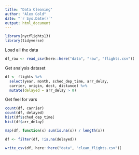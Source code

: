 ```yaml
---
title: "Data Cleaning"
author: "Alex Gold"
date: "`r Sys.Date()`"
output: html_document
---
```


```r
library(nycflights13)
library(tidyverse)
```

Load all the data
```r
df_raw <- read_csv(here::here("data", "raw", "flights.csv"))
```

Get analysis dataset
```r
df <- flights %>%
  select(year, month, sched_dep_time, arr_delay,
  carrier, origin, dest, distance) %>%
  mutate(delayed = arr_delay > 0)
```

Get feel for vars
```r
count(df, carrier)
count(df, delayed)
hist(df$sched_dep_time)
hist(df$arr_delay)
```

```r
map(df, function(x) sum(is.na(x)) / length(x))
```

```r
df <- filter(df, !is.na(delayed))
```

```r
write_csv(df, here::here("data", "clean_flights.csv"))
```

